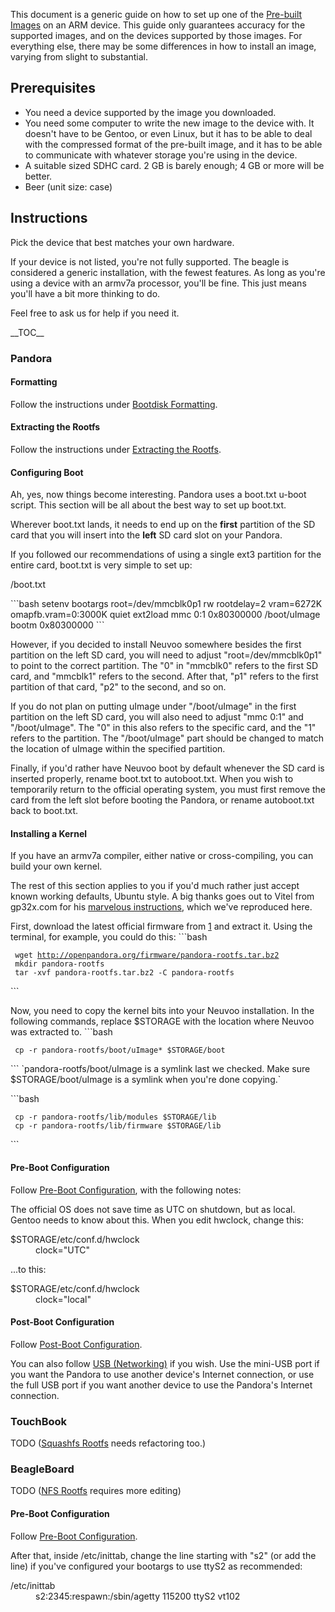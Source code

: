 This document is a generic guide on how to set up one of the [[Pre-built Images]] on an ARM device. This guide only guarantees accuracy for the supported images, and on the devices supported by those images. For everything else, there may be some differences in how to install an image, varying from slight to substantial.

== Prerequisites ==
* You need a device supported by the image you downloaded.
* You need some computer to write the new image to the device with. It doesn't have to be Gentoo, or even Linux, but it has to be able to deal with the compressed format of the pre-built image, and it has to be able to communicate with whatever storage you're using in the device.
* A suitable sized SDHC card. 2 GB is barely enough; 4 GB or more will be better.
* Beer (unit size: case)

== Instructions ==
Pick the device that best matches your own hardware.

If your device is not listed, you're not fully supported. The beagle is considered a generic installation, with the fewest features. As long as you're using a device with an armv7a processor, you'll be fine. This just means you'll have a bit more thinking to do.

Feel free to ask us for help if you need it.

__TOC__

=== Pandora ===

==== Formatting ====
Follow the instructions under [[Bootdisk Formatting]].
==== Extracting the Rootfs ====
Follow the instructions under [[Extracting the Rootfs]].
==== Configuring Boot ====
Ah, yes, now things become interesting. Pandora uses a boot.txt u-boot script. This section will be all about the best way to set up boot.txt.

Wherever boot.txt lands, it needs to end up on the '''first''' partition of the SD card that you will insert into the '''left''' SD card slot on your Pandora.

If you followed our recommendations of using a single ext3 partition for the entire card, boot.txt is very simple to set up:
; /boot.txt
```bash
setenv bootargs root=/dev/mmcblk0p1 rw rootdelay=2 vram=6272K omapfb.vram=0:3000K quiet
ext2load mmc 0:1 0x80300000 /boot/uImage
bootm 0x80300000
```

However, if you decided to install Neuvoo somewhere besides the first partition on the left SD card, you will need to adjust "root=/dev/mmcblk0p1" to point to the correct partition. The "0" in "mmcblk0" refers to the first SD card, and "mmcblk1" refers to the second. After that, "p1" refers to the first partition of that card, "p2" to the second, and so on.

If you do not plan on putting uImage under "/boot/uImage" in the first partition on the left SD card, you will also need to adjust "mmc 0:1" and "/boot/uImage". The "0" in this also refers to the specific card, and the "1" refers to the partition. The "/boot/uImage" part should be changed to match the location of uImage within the specified partition.

Finally, if you'd rather have Neuvoo boot by default whenever the SD card is inserted properly, rename boot.txt to autoboot.txt. When you wish to temporarily return to the official operating system, you must first remove the card from the left slot before booting the Pandora, or rename autoboot.txt back to boot.txt.

==== Installing a Kernel ====
If you have an armv7a compiler, either native or cross-compiling, you can build your own kernel. {{Note|Kernel building instructions are WIP.}}

The rest of this section applies to you if you'd much rather just accept known working defaults, Ubuntu style. A big thanks goes out to Vitel from gp32x.com for his [http://vminko.org/pandora/base marvelous instructions], which we've reproduced here.

First, download the latest official firmware from [http://openpandora.org/firmware/pandora-rootfs.tar.bz2] and extract it. Using the terminal, for example, you could do this:
```bash
  wget http://openpandora.org/firmware/pandora-rootfs.tar.bz2
  mkdir pandora-rootfs</nowiki>
  tar -xvf pandora-rootfs.tar.bz2 -C pandora-rootfs
```

Now, you need to copy the kernel bits into your Neuvoo installation. In the following commands, replace $STORAGE with the location where Neuvoo was extracted to.
```bash
  cp -r pandora-rootfs/boot/uImage* $STORAGE/boot
```
`pandora-rootfs/boot/uImage is a symlink last we checked. Make sure $STORAGE/boot/uImage is a symlink when you're done copying.`

```bash
  cp -r pandora-rootfs/lib/modules $STORAGE/lib
  cp -r pandora-rootfs/lib/firmware $STORAGE/lib
```

==== Pre-Boot Configuration ====
Follow [[Pre-Boot Configuration]], with the following notes:

The official OS does not save time as UTC on shutdown, but as local. Gentoo needs to know about this. When you edit hwclock, change this:
; $STORAGE/etc/conf.d/hwclock
: clock="UTC"

...to this:
; $STORAGE/etc/conf.d/hwclock
: clock="local"

==== Post-Boot Configuration ====
Follow [[Post-Boot Configuration]].

You can also follow [[USB Networking|USB (Networking)]] if you wish. Use the mini-USB port if you want the Pandora to use another device's Internet connection, or use the full USB port if you want another device to use the Pandora's Internet connection.

=== TouchBook ===
TODO ([[Squashfs Rootfs]] needs refactoring too.)

=== BeagleBoard ===
TODO ([[NFS Rootfs]] requires more editing)

==== Pre-Boot Configuration ====
Follow [[Pre-Boot Configuration]].

After that, inside /etc/inittab, change the line starting with "s2" (or add the line) if you've configured your bootargs to use ttyS2 as recommended:
; /etc/inittab
: s2:2345:respawn:/sbin/agetty 115200 ttyS2 vt102
